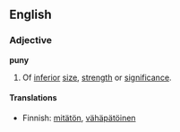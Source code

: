 ==English==
===Adjective===
'''puny'''
#Of [[inferior]] [[size]], [[strength]] or [[significance]].

====Translations====
*Finnish: [[mitätön]], [[vähäpätöinen]]